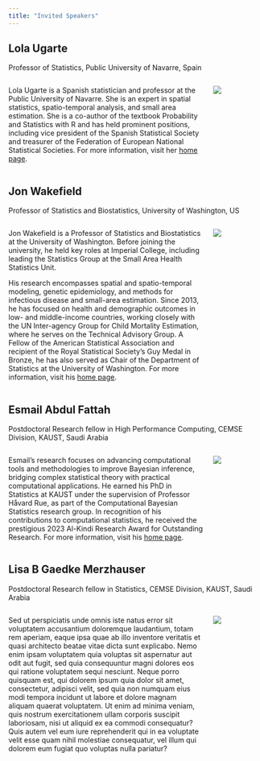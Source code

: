 ```yaml
---
title: "Invited Speakers"
---
```


## Lola Ugarte

Professor of Statistics, Public University of Navarre, Spain

::: columns
::: {.column width="80%"}

Lola Ugarte is a Spanish statistician and professor at the Public University of Navarre. She is an expert in spatial statistics, spatio-temporal analysis, and small area estimation. She is a co-author of the textbook Probability and Statistics with R and has held prominent positions, including vice president of the Spanish Statistical Society and treasurer of the Federation of European National Statistical Societies. For more information, visit her [home page](https://www.unavarra.es/personal/lugarte/indexfotoingles.htm).

:::
::: {.column width="20%"}

![](img/lola_ugarte.png)


:::
:::

## Jon Wakefield

Professor of Statistics and Biostatistics, University of Washington, US

::: columns
::: {.column width="80%"}

Jon Wakefield is a Professor of Statistics and Biostatistics at the University of Washington. Before joining the university, he held key roles at Imperial College, including leading the Statistics Group at the Small Area Health Statistics Unit.  

His research encompasses spatial and spatio-temporal modeling, genetic epidemiology, and methods for infectious disease and small-area estimation. Since 2013, he has focused on health and demographic outcomes in low- and middle-income countries, working closely with the UN Inter-agency Group for Child Mortality Estimation, where he serves on the Technical Advisory Group. A Fellow of the American Statistical Association and recipient of the Royal Statistical Society’s Guy Medal in Bronze, he has also served as Chair of the Department of Statistics at the University of Washington. For more information, visit his [home page](https://faculty.washington.edu/jonno/).

:::
::: {.column width="20%"}

![](img/jon_walefiled.png)


:::
:::


## Esmail Abdul Fattah

Postdoctoral Research fellow in High Performance Computing, CEMSE Division, KAUST, Saudi Arabia

::: columns
::: {.column width="80%"}

Esmail's research focuses on advancing computational tools and methodologies to improve Bayesian inference, bridging complex statistical theory with practical computational applications. He earned his PhD in Statistics at KAUST under the supervision of Professor Håvard Rue, as part of the Computational Bayesian Statistics research group. In recognition of his contributions to computational statistics, he received the prestigious 2023 Al-Kindi Research Award for Outstanding Research. For more information, visit his [home page](https://sites.google.com/kaust.edu.sa/esmail-abdulfattah/home).

:::
::: {.column width="20%"}

![](img/Esmail_Abdul_Fattah.png)


:::
:::


## Lisa B Gaedke Merzhauser

Postdoctoral Research fellow in Statistics, CEMSE Division, KAUST, Saudi Arabia

::: columns
::: {.column width="80%"}

Sed ut perspiciatis unde omnis iste natus error sit voluptatem accusantium doloremque laudantium, totam rem aperiam, eaque ipsa quae ab illo inventore veritatis et quasi architecto beatae vitae dicta sunt explicabo. Nemo enim ipsam voluptatem quia voluptas sit aspernatur aut odit aut fugit, sed quia consequuntur magni dolores eos qui ratione voluptatem sequi nesciunt. Neque porro quisquam est, qui dolorem ipsum quia dolor sit amet, consectetur, adipisci velit, sed quia non numquam eius modi tempora incidunt ut labore et dolore magnam aliquam quaerat voluptatem. Ut enim ad minima veniam, quis nostrum exercitationem ullam corporis suscipit laboriosam, nisi ut aliquid ex ea commodi consequatur? Quis autem vel eum iure reprehenderit qui in ea voluptate velit esse quam nihil molestiae consequatur, vel illum qui dolorem eum fugiat quo voluptas nulla pariatur?

:::
::: {.column width="20%"}

![](img/person_icon.png)


:::
:::


